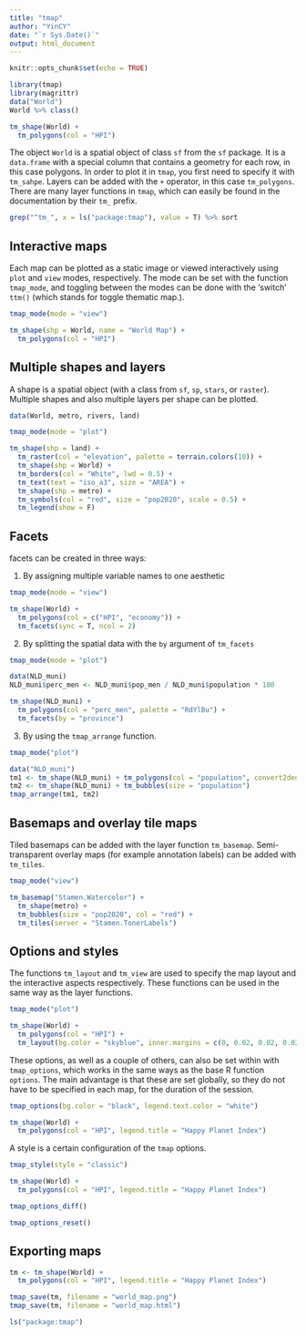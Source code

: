 ```yaml
---
title: "tmap"
author: "YinCY"
date: "`r Sys.Date()`"
output: html_document
---
```


```r
knitr::opts_chunk$set(echo = TRUE)
```

```r
library(tmap)
library(magrittr)
data("World")
World %>% class()

tm_shape(World) +
  tm_polygons(col = "HPI")
```

The object `World` is a spatial object of class `sf` from the `sf` package. It is a `data.frame` with a special column that contains a geometry for each row, in this case polygons. In order to plot it in `tmap`, you first need to specify it with `tm_sahpe`. Layers can be added with the `+` operator, in this case `tm_polygons`. There are many layer functions in `tmap`, which can easily be found in the documentation by their `tm_` prefix.

```r
grep("^tm_", x = ls("package:tmap"), value = T) %>% sort
```

## Interactive maps
Each map can be plotted as a static image or viewed interactively using `plot` and `view` modes, respectively. The mode can be set with the function `tmap_mode`, and toggling between the modes can be done with the 'switch' `ttm()` (which stands for toggle thematic map.).

```r
tmap_mode(mode = "view")

tm_shape(shp = World, name = "World Map") +
  tm_polygons(col = "HPI")
```


## Multiple shapes and layers
A shape is a spatial object (with a class from `sf`, `sp`, `stars`, or `raster`). Multiple shapes and also multiple layers per shape can be plotted.

```r
data(World, metro, rivers, land)

tmap_mode(mode = "plot")

tm_shape(shp = land) +
  tm_raster(col = "elevation", palette = terrain.colors(10)) +
  tm_shape(shp = World) +
  tm_borders(col = "White", lwd = 0.5) +
  tm_text(text = "iso_a3", size = "AREA") +
  tm_shape(shp = metro) +
  tm_symbols(col = "red", size = "pop2020", scale = 0.5) +
  tm_legend(show = F)
```


## Facets
facets can be created in three ways:

1. By assigning multiple variable names to one aesthetic  

```r
tmap_mode(mode = "view")

tm_shape(World) +
  tm_polygons(col = c("HPI", "economy")) +
  tm_facets(sync = T, ncol = 2)
```


2. By splitting the spatial data with the `by` argument of `tm_facets`  

```r
tmap_mode(mode = "plot")

data(NLD_muni)
NLD_muni$perc_men <- NLD_muni$pop_men / NLD_muni$population * 100

tm_shape(NLD_muni) +
  tm_polygons(col = "perc_men", palette = "RdYlBu") +
  tm_facets(by = "province")
```

3. By using the `tmap_arrange` function.

```r
tmap_mode("plot")

data("NLD_muni")
tm1 <- tm_shape(NLD_muni) + tm_polygons(col = "population", convert2density = T)
tm2 <- tm_shape(NLD_muni) + tm_bubbles(size = "population")
tmap_arrange(tm1, tm2)
```


## Basemaps and overlay tile maps
Tiled basemaps can be added with the layer function `tm_basemap`. Semi-transparent overlay maps (for example annotation labels) can be added with `tm_tiles`.

```r
tmap_mode("view")

tm_basemap("Stamen.Watercolor") +
  tm_shape(metro) +
  tm_bubbles(size = "pop2020", col = "red") +
  tm_tiles(server = "Stamen.TonerLabels")
```


## Options and styles
The functions `tm_layout` and `tm_view` are used to specify the map layout and the interactive aspects respectively. These functions can be used in the same way as the layer functions.  

```r
tmap_mode("plot")

tm_shape(World) +
  tm_polygons(col = "HPI") +
  tm_layout(bg.color = "skyblue", inner.margins = c(0, 0.02, 0.02, 0.02))
```

These options, as well as a couple of others, can also be set within with `tmap_options`, which works in the same ways as the base R function `options`. The main advantage is that these are set globally, so they do not have to be specified in each map, for the duration of the session.

```r
tmap_options(bg.color = "black", legend.text.color = "white")

tm_shape(World) +
  tm_polygons(col = "HPI", legend.title = "Happy Planet Index")
```

A style is a certain configuration of the `tmap` options.

```r
tmap_style(style = "classic")

tm_shape(World) +
  tm_polygons(col = "HPI", legend.title = "Happy Planet Index")
```


```r
tmap_options_diff()

tmap_options_reset()
```


## Exporting maps
```r
tm <- tm_shape(World) +
  tm_polygons(col = "HPI", legend.title = "Happy Planet Index")

tmap_save(tm, filename = "world_map.png")
tmap_save(tm, filename = "world_map.html")
```

```r
ls("package:tmap")
```







